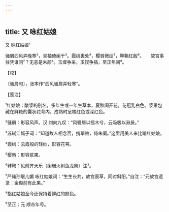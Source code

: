 ```yaml
---
---
---
```

title: 又 咏红姑娘
---



又 咏红姑娘¹





骚屑西风弄晚寒²，翠袖倚阑干³。霞绡裹处⁴，樱唇微绽⁵，靺鞨红殷⁶。　　故宫事往凭谁问⁷？无恙是朱颜⁸。玉墀争采，玉钗争插，至正年间⁹。





【校】


〔骚屑句〕，张本作“西风骚屑弄轻寒”。





【笺注】


¹红姑娘：酸浆的别名，多年生或一年生草本，夏秋间开花，花冠乳白色。浆果包藏在鲜艳的囊状花萼内，成熟时呈橘红色或深红色。

²骚屑：形容风声。汉 刘向九叹：“风骚屑以摇木兮，云吸吸以湫戾。”

³苏轼江城子词：“知道故人相念否，携翠袖，倚朱阑。”这里用美人来比喻红姑娘。

⁴霞绡：云霞般的轻纱，形容花萼。

⁵樱唇：形容浆果。

⁶靺鞨：见前齐天乐（阑珊火树鱼龙舞）注³。

⁷严绳孙眼儿媚 咏红姑娘词：“生生长共，故宫衰草，同对斜阳。”自注：“元故宫遗录：金殿前有此果。”

⁸指红姑娘至今还保持着鲜红的颜色。

⁹至正：元 顺帝年号。